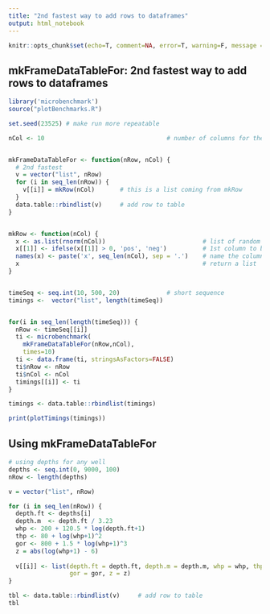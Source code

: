 ```yaml
---
title: "2nd fastest way to add rows to dataframes"
output: html_notebook
---
```


```r
knitr::opts_chunk$set(echo=T, comment=NA, error=T, warning=F, message = F, fig.align = 'center')
```

## mkFrameDataTableFor: 2nd fastest way to add rows to dataframes
```r
library('microbenchmark')
source("plotBenchmarks.R")

set.seed(23525) # make run more repeatable

nCol <- 10                                  # number of columns for the test DF


mkFrameDataTableFor <- function(nRow, nCol) {
  # 2nd fastest
  v = vector("list", nRow)
  for (i in seq_len(nRow)) {
    v[[i]] = mkRow(nCol)       # this is a list coming from mkRow
  }
  data.table::rbindlist(v)     # add row to table
}


mkRow <- function(nCol) {
  x <- as.list(rnorm(nCol))                           # list of random numbers
  x[[1]] <- ifelse(x[[1]] > 0, 'pos', 'neg')          # 1st column to be a string
  names(x) <- paste('x', seq_len(nCol), sep = '.')    # name the columns
  x                                                   # return a list
}


timeSeq <- seq.int(10, 500, 20)             # short sequence
timings <-  vector("list", length(timeSeq))


for(i in seq_len(length(timeSeq))) {
  nRow <- timeSeq[[i]]
  ti <- microbenchmark(
    mkFrameDataTableFor(nRow,nCol),
    times=10)
  ti <- data.frame(ti, stringsAsFactors=FALSE)
  ti$nRow <- nRow
  ti$nCol <- nCol
  timings[[i]] <- ti
}

timings <- data.table::rbindlist(timings)

print(plotTimings(timings))
```


## Using mkFrameDataTableFor

```r
# using depths for any well
depths <- seq.int(0, 9000, 100)
nRow <- length(depths)

v = vector("list", nRow)

for (i in seq_len(nRow)) {
  depth.ft <- depths[i]
  depth.m  <- depth.ft / 3.23
  whp <- 200 + 120.5 * log(depth.ft+1)
  thp <- 80 + log(whp+1)^2 
  gor <- 800 + 1.5 * log(whp+1)^3
  z = abs(log(whp+1) - 6)
  
  v[[i]] <- list(depth.ft = depth.ft, depth.m = depth.m, whp = whp, thp = thp,
                 gor = gor, z = z)
}

tbl <- data.table::rbindlist(v)     # add row to table
tbl

```

